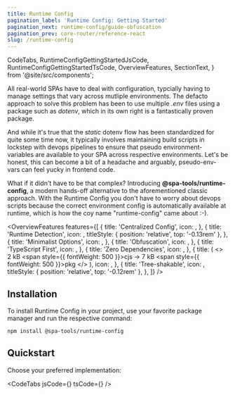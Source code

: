 ```yaml
---
title: Runtime Config
pagination_label: 'Runtime Config: Getting Started'
pagination_next: runtime-config/guide-obfuscation
pagination_prev: core-router/reference-react
slug: /runtime-config
---
```


  CodeTabs,
  RuntimeConfigGettingStartedJsCode,
  RuntimeConfigGettingStartedTsCode,
  OverviewFeatures,
  SectionText,
} from '@site/src/components';

All real-world SPAs have to deal with configuration, typcially having to manage settings that vary
across mutliple environments. The defacto approach to solve this problem has been to use multiple
_.env_ files using a package such as _dotenv_, which in its own right is a fantastically proven
package.

And while it's true that the _static_ dotenv flow has been standardized for quite some
time now, it typically involves maintaining build scripts in lockstep with devops pipelines to
ensure that pseudo environment-variables are available to your SPA across respective environments.
Let's be honest, this can become a bit of a headache and arguably, pseudo-env-vars can feel yucky in frontend code.

What if it didn't have to be that complex? Introducing **@spa-tools/runtime-config**, a modern
hands-off alternative to the aforementioned classic approach. With the Runtime Config you don't
have to worry about devops scripts because the correct environment config is automatically available
at runtime, which is how the coy name "runtime-config" came about :-).

<OverviewFeatures
  features={[
    {
      title: 'Centralized Config',
      icon: <GrDocumentConfig fontSize='1.75rem' />,
    },
    {
      title: 'Runtime Detection',
      icon: <RiRunFill fontSize='2rem' />,
      titleStyle: { position: 'relative', top: '-0.13rem' },
    },
    {
      title: 'Minimalist Options',
      icon: <IoMdOptions fontSize='1.75rem' />,
    },
    {
      title: 'Obfuscation',
      icon: <GiStaticWaves fontSize='1.75rem' />,
    },
    {
      title: 'TypeScript First',
      icon: <SiTypescript fontSize='1.75rem' />,
    },
    {
      title: 'Zero Dependencies',
      icon: <FaCreativeCommonsZero fontSize='1.75rem' />,
    },
    {
      title: (
        <>
          2 kB <span style={{ fontWeight: 500 }}>cjs</span> → 7 kB <span style={{ fontWeight: 500 }}>pkg</span>
        </>
      ),
      icon: <LuPackageOpen fontSize='1.75rem' />,
    },
    {
      title: 'Tree-shakable',
      icon: <LuTrees fontSize='2rem' />,
      titleStyle: { position: 'relative', top: '-0.12rem' },
    },
  ]}
/>

## Installation

<SectionText bottomMargin='0' topMargin='0'>
  To install Runtime Config in your project, use your favorite package manager and run the respective command:
</SectionText>

```bash npm2yarn
npm install @spa-tools/runtime-config
```

## Quickstart

<SectionText bottomMargin='0' topMargin='0'>
  Choose your preferred implementation:
</SectionText>

<CodeTabs jsCode={<RuntimeConfigGettingStartedJsCode />} tsCode={<RuntimeConfigGettingStartedTsCode />} />
